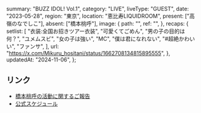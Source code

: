   summary: "BUZZ IDOL! Vol.1",
  category: "LIVE",
  liveType: "GUEST",
  date: "2023-05-28",
  region: "東京",
  location: "恵比寿LIQUIDROOM",
  present: ["高嶺のなでしこ"],
  absent: ["橋本桃呼"],
  image: {
    path: "",
    ref: "",
  },
  recaps: {
    setlist: [
      "衣装:全国お招きツアー衣装",
      "可愛くてごめん",
      "男の子の目的は何？",
      "ユメムスビ",
      "女の子は強い",
      "MC",
      "僕は君になれない",
      "#超絶かわいい",
      "ファンサ",
    ],
    url: "https://x.com/Mikuru_hositani/status/1662708134815895555",
  },
  updatedAt: "2024-11-06",
};

## リンク

- [橋本桃呼の活動に関するご報告](https://takanenonadeshiko.jp/?p=1016)
- [公式スケジュール](https://takanenonadeshiko.jp/?p=1037)

